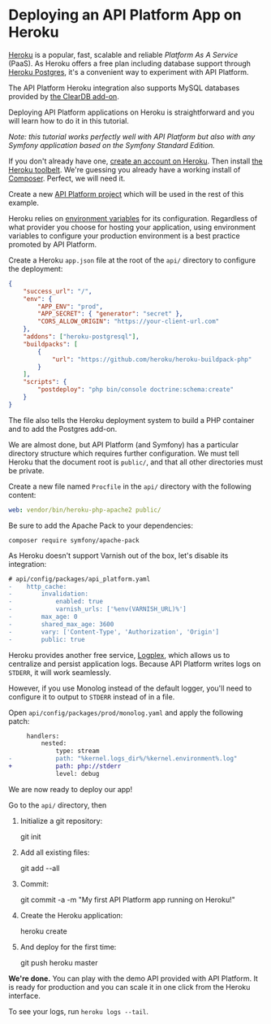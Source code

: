 # Deploying an API Platform App on Heroku

[Heroku](http://heroku.com) is a popular, fast, scalable and reliable _Platform As A Service_ (PaaS). As Heroku offers a
free plan including database support through [Heroku Postgres](https://www.heroku.com/postgres), it's a convenient way
to experiment with API Platform.

The API Platform Heroku integration also supports MySQL databases provided by [the ClearDB add-on](https://addons.heroku.com/cleardb).

Deploying API Platform applications on Heroku is straightforward and you will learn how to do it in this tutorial.

_Note: this tutorial works perfectly well with API Platform but also with any Symfony application based on the Symfony Standard
Edition._

If you don't already have one, [create an account on Heroku](https://signup.heroku.com/signup/dc). Then install [the Heroku
toolbelt](https://devcenter.heroku.com/articles/getting-started-with-php#set-up). We're guessing you already
have a working install of [Composer](http://getcomposer.org). Perfect, we will need it.

Create a new [API Platform project](distribution/index.md) which will be used in the rest of this example.

Heroku relies on [environment variables](https://devcenter.heroku.com/articles/config-vars) for its configuration. Regardless
of what provider you choose for hosting your application, using environment variables to configure your production environment
is a best practice promoted by API Platform.

Create a Heroku `app.json` file at the root of the `api/` directory to configure the deployment:

```json
{
    "success_url": "/",
    "env": {
        "APP_ENV": "prod",
        "APP_SECRET": { "generator": "secret" },
        "CORS_ALLOW_ORIGIN": "https://your-client-url.com"
    },
    "addons": ["heroku-postgresql"],
    "buildpacks": [
        {
            "url": "https://github.com/heroku/heroku-buildpack-php"
        }
    ],
    "scripts": {
        "postdeploy": "php bin/console doctrine:schema:create"
    }
}
```

The file also tells the Heroku deployment system to build a PHP container and to add the Postgres add-on.

We are almost done, but API Platform (and Symfony) has a particular directory structure which requires further configuration.
We must tell Heroku that the document root is `public/`, and that all other directories must be private.

Create a new file named `Procfile` in the `api/` directory with the following content:

```yaml
web: vendor/bin/heroku-php-apache2 public/
```

Be sure to add the Apache Pack to your dependencies:

    composer require symfony/apache-pack

As Heroku doesn't support Varnish out of the box, let's disable its integration:

```diff
# api/config/packages/api_platform.yaml
-    http_cache:
-        invalidation:
-            enabled: true
-            varnish_urls: ['%env(VARNISH_URL)%']
-        max_age: 0
-        shared_max_age: 3600
-        vary: ['Content-Type', 'Authorization', 'Origin']
-        public: true
```

Heroku provides another free service, [Logplex](https://devcenter.heroku.com/articles/logplex), which allows us to centralize
and persist application logs. Because API Platform writes logs on `STDERR`, it will work seamlessly.

However, if you use Monolog instead of the default logger, you'll need to configure it to output to `STDERR` instead of
in a file.

Open `api/config/packages/prod/monolog.yaml` and apply the following patch:

```diff
     handlers:
         nested:
             type: stream
-            path: "%kernel.logs_dir%/%kernel.environment%.log"
+            path: php://stderr
             level: debug
```

We are now ready to deploy our app!

Go to the `api/` directory, then

1. Initialize a git repository:

    git init

2. Add all existing files:

    git add --all

3. Commit:

    git commit -a -m "My first API Platform app running on Heroku!"

4. Create the Heroku application:

    heroku create

5. And deploy for the first time:

    git push heroku master

**We're done.** You can play with the demo API provided with API Platform. It is ready for production and you
can scale it in one click from the Heroku interface.

To see your logs, run `heroku logs --tail`.
